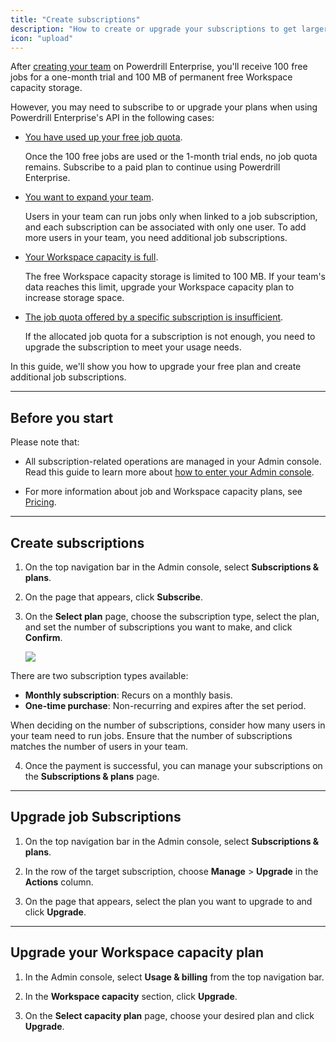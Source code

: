 ```yaml
---
title: "Create subscriptions"
description: "How to create or upgrade your subscriptions to get larger quotas"
icon: "upload"
---
```


After [creating your team](/enterprise/workspaces#create-a-workspace) on Powerdrill Enterprise, you'll receive 100 free jobs for a one-month trial and 100 MB of permanent free Workspace capacity storage.

However, you may need to subscribe to or upgrade your plans when using Powerdrill Enterprise's API in the following cases:

- [You have used up your free job quota](#create-subscriptions).

    Once the 100 free jobs are used or the 1-month trial ends, no job quota remains. Subscribe to a paid plan to continue using Powerdrill Enterprise.

- [You want to expand your team](#create-subscriptions).

    Users in your team can run jobs only when linked to a job subscription, and each subscription can be associated with only one user. To add more users in your team, you need additional job subscriptions.


- [Your Workspace capacity is full](#upgrade-your-workspace-capacity-plan).

    The free Workspace capacity storage is limited to 100 MB. If your team's data reaches this limit, upgrade your Workspace capacity plan to increase storage space.


- [The job quota offered by a specific subscription is insufficient](#upgrade-job-subscriptions).

   If the allocated job quota for a subscription is not enough, you need to upgrade the subscription to meet your usage needs.



In this guide, we'll show you how to upgrade your free plan and create additional job subscriptions.


---


## Before you start

 Please note that:
 
 - All subscription-related operations are managed in your Admin console. Read this guide to learn more about [how to enter your Admin console](/enterprise/enter-admin-console.mdx). 
 
 - For more information about job and Workspace capacity plans, see [Pricing](/enterprise/pricing.mdx).



---

## Create subscriptions

1. On the top navigation bar in the Admin console, select **Subscriptions & plans**. 

2. On the page that appears, click **Subscribe**.

3. On the **Select plan** page, choose the subscription type, select the plan, and set the number of subscriptions you want to make, and click **Confirm**.

    <Frame>
      <img src="/enterprise/img/select-plan.png" style={{ borderRadius: '0.5rem' }} />
    </Frame>

  <Tip>
  There are two subscription types available:

  - **Monthly subscription**: Recurs on a monthly basis.
  - **One-time purchase**: Non-recurring and expires after the set period.
  
  When deciding on the number of subscriptions, consider how many users in your team need to run jobs. Ensure that the number of subscriptions matches the number of users in your team.
  </Tip>


4. Once the payment is successful, you can manage your subscriptions on the **Subscriptions & plans** page.



---

## Upgrade job Subscriptions

1. On the top navigation bar in the Admin console, select **Subscriptions & plans**. 

2. In the row of the target subscription, choose **Manage** > **Upgrade** in the **Actions** column.

3. On the page that appears, select the plan you want to upgrade to and click **Upgrade**.


---


## Upgrade your Workspace capacity plan


1. In the Admin console, select **Usage & billing** from the top navigation bar.

2. In the **Workspace capacity** section, click **Upgrade**.

3. On the **Select capacity plan** page, choose your desired plan and click **Upgrade**.









<MySnippet beta="community" />
